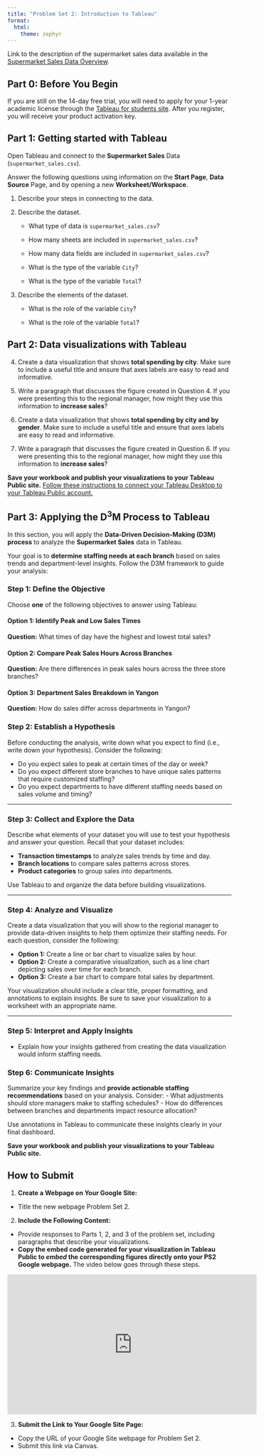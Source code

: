 ```yaml
---
title: "Problem Set 2: Introduction to Tableau"
format: 
  html:
    theme: zephyr
---
```


Link to the description of the supermarket sales data available in the [Supermarket Sales Data Overview](https://csu-arec-330.github.io/materials/unit_00/inputs/supermarketdata_describe.html).

## Part 0: Before You Begin

If you are still on the 14-day free trial, you will need to apply for your 1-year academic license through the [Tableau for students site](https://www.tableau.com/academic/students). After you register, you will receive your product activation key.

## Part 1: Getting started with Tableau

Open Tableau and connect to the **Supermarket Sales** Data (`supermarket_sales.csv`).

Answer the following questions using information on the **Start Page**, **Data Source** Page, and by opening a new **Worksheet/Workspace**.

1.  Describe your steps in connecting to the data.
    
2.  Describe the dataset.

    - What type of data is `supermarket_sales.csv`? 

    - How many sheets are included in `supermarket_sales.csv`?

    - How many data fields are included in `supermarket_sales.csv`?

    - What is the type of the variable `City`?

    - What is the type of the variable `Total`?

3.  Describe the elements of the dataset.

    - What is the role of the variable `City`?

    - What is the role of the variable `Total`?

## Part 2: Data visualizations with Tableau

4.  Create a data visualization that shows **total spending by city**. Make sure to include a useful title and ensure that axes labels are easy to read and informative. 

5. Write a paragraph that discusses the figure created in Question 4. If you were presenting this to the regional manager, how might they use this information to **increase sales**?

6. Create a data visualization that shows **total spending by city and by gender**. Make sure to include a useful title and ensure that axes labels are easy to read and informative.  

7. Write a paragraph that discusses the figure created in Question 6. If you were presenting this to the regional manager, how might they use this information to **increase sales**?

**Save your workbook and publish your visualizations to your Tableau Public site.** [Follow these instructions to connect your Tableau Desktop to your Tableau Public account.](https://csu-arec-330.github.io/materials/unit_00/week_02/lab_00_week_02.html#part-3-share)

## Part 3: Applying the D^3^M Process to Tableau

In this section, you will apply the **Data-Driven Decision-Making (D3M) process** to analyze the **Supermarket Sales** data in Tableau. 

Your goal is to **determine staffing needs at each branch** based on sales trends and department-level insights. Follow the D3M framework to guide your analysis:

### **Step 1: Define the Objective**

Choose **one** of the following objectives to answer using Tableau: 

#### **Option 1: Identify Peak and Low Sales Times**  
**Question:** What times of day have the highest and lowest total sales?  

#### **Option 2: Compare Peak Sales Hours Across Branches**  
**Question:** Are there differences in peak sales hours across the three store branches?  

#### **Option 3: Department Sales Breakdown in Yangon**  
**Question:** How do sales differ across departments in Yangon?  


### **Step 2: Establish a Hypothesis**

Before conducting the analysis, write down what you expect to find (i.e., write down your hypothesis). Consider the following:

- Do you expect sales to peak at certain times of the day or week?
- Do you expect different store branches to have unique sales patterns that require customized staffing?
- Do you expect departments to have different staffing needs based on sales volume and timing?

---

### **Step 3: Collect and Explore the Data**

Describe what elements of your dataset you will use to test your hypothesis and answer your question. Recall that your dataset includes:

- **Transaction timestamps** to analyze sales trends by time and day.
- **Branch locations** to compare sales patterns across stores.
- **Product categories** to group sales into departments.

Use Tableau to and organize the data before building visualizations.

---

### **Step 4: Analyze and Visualize**

Create a data visualization that you will show to the regional manager to provide data-driven insights to help them optimize their staffing needs. For each question, consider the following:

- **Option 1:** Create a line or bar chart to visualize sales by hour.
- **Option 2:** Create a comparative visualization, such as a line chart depicting sales over time for each branch.
- **Option 3:** Create a bar chart to compare total sales by department.

Your visualization should include a clear title, proper formatting, and annotations to explain insights. Be sure to save your visualization to a worksheet with an appropriate name.


---

### **Step 5: Interpret and Apply Insights**
- Explain how your insights gathered from creating the data visualization would inform staffing needs.  


### **Step 6: Communicate Insights**
Summarize your key findings and **provide actionable staffing recommendations** based on your analysis. Consider:
- What adjustments should store managers make to staffing schedules?
- How do differences between branches and departments impact resource allocation?

Use annotations in Tableau to communicate these insights clearly in your final dashboard.

**Save your workbook and publish your visualizations to your Tableau Public site.** 

## How to Submit

1. **Create a Webpage on Your Google Site:**

- Title the new webpage Problem Set 2.

2. **Include the Following Content:**

- Provide responses to Parts 1, 2, and 3 of the problem set, including paragraphs that describe your visualizations.
- **Copy the embed code generated for your visualization in Tableau Public to *embed* the corresponding figures directly onto your PS2 Google webpage.** The video below goes through these steps.

<iframe width="560" height="315" src="https://www.youtube.com/embed/uPdIgUIRnyo?si=pwQdrWrhKwfiKTgB&amp;start=62" title="YouTube video player" frameborder="0" allow="accelerometer; autoplay; clipboard-write; encrypted-media; gyroscope; picture-in-picture; web-share" referrerpolicy="strict-origin-when-cross-origin" allowfullscreen></iframe>

3. **Submit the Link to Your Google Site Page:**

- Copy the URL of your Google Site webpage for Problem Set 2.
- Submit this link via Canvas.